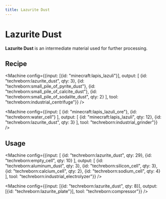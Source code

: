 ```yaml
---
title: Lazurite Dust
---
```


<ItemImage file="lazurite_dust" alt="Lazurite Dust" size="200" />

# Lazurite Dust

**Lazurite Dust** is an intermediate material used for further processing.

## Recipe

<CraftingTable recipe="input techreborn:small_pile_of_lazurite_dust techreborn:small_pile_of_lazurite_dust air input techreborn:small_pile_of_lazurite_dust techreborn:small_pile_of_lazurite_dust air input air air air output techreborn:lazurite_dust"/>

<Machine config={{input: [{id: "minecraft:lapis_lazuli"}], output: [
  {id: "techreborn:lazurite_dust", qty: 3},
  {id: "techreborn:small_pile_of_pyrite_dust"},
  {id: "techreborn:small_pile_of_calcite_dust"},
  {id: "techreborn:small_pile_of_sodalite_dust", qty: 2}
], tool: "techreborn:industrial_centrifuge"}} />

<Machine config={{input: [
  {id: "minecraft:lapis_lazuli_ore"},
  {id: "techreborn:water_cell"}
], output: [
  {id: "minecraft:lapis_lazuli", qty: 12},
  {id: "techreborn:lazurite_dust", qty: 3}
], tool: "techreborn:industrial_grinder"}} />

## Usage

<CraftingTable recipe="input air air air input air techreborn:lazurite_dust air input air air air output techreborn:small_pile_of_lazurite_dust,4"/>

<Machine config={{input: [
  {id: "techreborn:lazurite_dust", qty: 29},
  {id: "techreborn:empty_cell", qty: 10}
], output: [
  {id: "techreborn:aluminum_dust", qty: 3},
  {id: "techreborn:silicon_cell", qty: 3},
  {id: "techreborn:calcium_cell", qty: 2},
  {id: "techreborn:sodium_cell", qty: 4}
], tool: "techreborn:industrial_electrolyzer"}} />

<Machine config={{input: [{id: "techreborn:lazurite_dust", qty: 8}], output: [{id: "techreborn:lazurite_plate"}], tool: "techreborn:compressor"}} />
